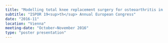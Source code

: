 ```yaml
---
title: "Modelling total knee replacement surgery for osteoarthritis in New Zealand: Validation of a population-based state-transition microsimulation model"
subtitle: "ISPOR 19<sup>th</sup> Annual European Congress"
date: "2016-11"
location: "Vienna"
meeting-date: "October–November 2016"
type: "poster presentation"
---
```

